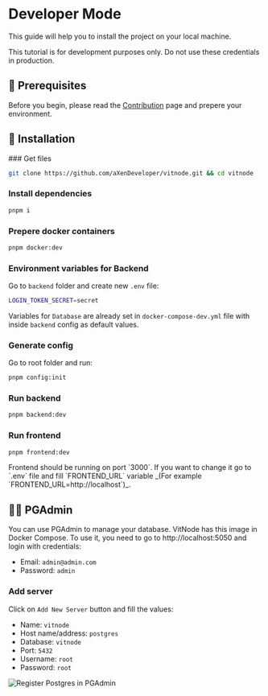 
# Developer Mode

This guide will help you to install the project on your local machine.

<Callout type="error" emoji="❌">
  This tutorial is for development purposes only. Do not use these credentials
  in production.
</Callout>

## 📝 Prerequisites

Before you begin, please read the [Contribution](/contribution) page and prepere your environment.

## 🚀 Installation

<Steps>
### Get files

```bash
git clone https://github.com/aXenDeveloper/vitnode.git && cd vitnode
```

### Install dependencies

```bash
pnpm i
```

### Prepere docker containers

```bash
pnpm docker:dev
```

### Environment variables for Backend

Go to `backend` folder and create new `.env` file:

```bash
LOGIN_TOKEN_SECRET=secret
```

Variables for `Database` are already set in `docker-compose-dev.yml` file with inside `backend` config as default values.

### Generate config

Go to root folder and run:

```bash
pnpm config:init
```

### Run backend

```bash
pnpm backend:dev
```

### Run frontend

```bash
pnpm frontend:dev
```

<Callout type="info" emoji="ℹ️">
  Frontend should be running on port `3000`. If you want to change it go to
  `.env` file and fill `FRONTEND_URL` variable _(For example
  `FRONTEND_URL=http://localhost`)_.
</Callout>

</Steps>

## 🧑‍💻 PGAdmin

You can use PGAdmin to manage your database. VitNode has this image in Docker Compose. To use it, you need to go to http://localhost:5050 and login with credentials:

- Email: `admin@admin.com`
- Password: `admin`

### Add server

Click on `Add New Server` button and fill the values:

- Name: `vitnode`
- Host name/address: `postgres`
- Database: `vitnode`
- Port: `5432`
- Username: `root`
- Password: `root`

<Img src={registerPostgres} alt="Register Postgres in PGAdmin" />
